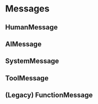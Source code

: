 # Messages

## HumanMessage

## AIMessage

## SystemMessage

## ToolMessage

## (Legacy) FunctionMessage

